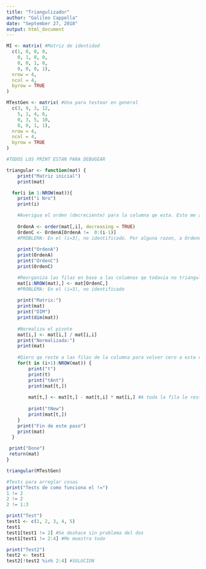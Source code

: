 ---
title: "Triangulizador"
author: "Galileo Cappella"
date: "September 27, 2018"
output: html_document
---

```{r}
MI <- matrix( #Matriz de identidad
  c(1, 0, 0, 0,
    0, 1, 0, 0,
    0, 0, 1, 0,
    0, 0, 0, 1),
  nrow = 4,
  ncol = 4,
  byrow = TRUE
)

MTestGen <- matrix( #Una para testear en general
  c(3, 9, 3, 12,
    5, 1, 4, 6,
    0, 3, 5, 10,
    8, 0, 1, 1),
  nrow = 4,
  ncol = 4,
  byrow = TRUE
)
```

```{r}
#TODOS LOS PRINT ESTAN PARA DEBUGEAR

triangular <- function(mat) {
    print("Matriz inicial")
    print(mat)

  for(i in 1:NROW(mat)){
    print("i Nro")
    print(i)

    #Averigua el orden (decreciente) para la columna qe esta. Esto me asegura qe no haya un cero en el pivote (lo normalizo despues de ordenarlas).
  
    OrdenA <- order(mat[,i], decreasing = TRUE)
    OrdenC <- OrdenA[OrdenA !=  0:(i-1)]
    #PROBLEMA: En el (i=3), no identificado. Por alguna razon, a OrdenC le mete un 1 al final (aunqe el 1 este incluido entre 0:(3-1) = 0:2)
    
    print("OrdenA")
    print(OrdenA)
    print("OrdenC")
    print(OrdenC)

    #Reorganiza las filas en base a las columnas qe todavia no triangulo.
    mat[i:NROW(mat),] <- mat[OrdenC,] 
    #PROBLEMA: En el (i=3), no identificado
    
    print("Matrix:")
    print(mat)
    print("DIM")
    print(dim(mat))
    
    #Normaliza el pivote
    mat[i,] <- mat[i,] / mat[i,i]
    print("Normalizada:")
    print(mat)
  
    #Qiero qe reste a las filas de la columna para volver cero a esta columna (excepto por el pivote).
    for(t in (i+1):NROW(mat)) {
        print("t")
        print(t)
        print("tAnt")
        print(mat[t,])
        
        mat[t,] <- mat[t,] - mat[t,i] * mat[i,] #A toda la fila le resta el primer valor
        
        print("tNew")
        print(mat[t,])
    }
    print("Fin de este paso")
    print(mat)
  }

 print("Done")
 return(mat)
}

triangular(MTestGen)
```
```{r}
#Tests para arreglar cosas
print("Tests de como funciona el !=")
1 != 2
2 != 2
2 != 1:3

print("Test")
test1 <- c(1, 2, 3, 4, 5)
test1
test1[test1 != 2] #Se deshace sin problema del dos
test1[test1 != 2:4] #Me muestra todo

print("Test2")
test2 <- test1
test2[!test2 %in% 2:4] #SOLUCION
```

